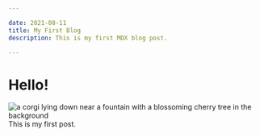 ```yaml
---

date: 2021-08-11
title: My First Blog
description: This is my first MDX blog post.

---
```


# Hello!
![a corgi lying down near a fountain with a blossoming cherry tree in the background](../images/shiangling-RQbwjCKWxQw-unsplash.jpg)
This is my first post.
